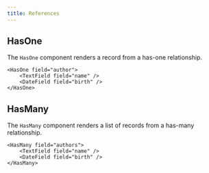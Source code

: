 ```yaml
---
title: References
---
```



## HasOne

The `HasOne` component renders a record from a has-one relationship.

```tsx
<HasOne field="author">
	<TextField field="name" />
	<DateField field="birth" />
</HasOne>
```

## HasMany

The `HasMany` component renders a list of records from a has-many relationship.

```tsx
<HasMany field="authors">
	<TextField field="name" />
	<DateField field="birth" />
</HasMany>
```
